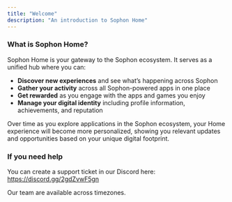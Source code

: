 ```yaml
---
title: "Welcome"
description: "An introduction to Sophon Home"
---
```


### What is Sophon Home?

Sophon Home is your gateway to the Sophon ecosystem. It serves as a unified hub where you can:

- **Discover new experiences** and see what’s happening across Sophon
- **Gather your activity** across all Sophon-powered apps in one place
- **Get rewarded** as you engage with the apps and games you enjoy
- **Manage your digital identity** including profile information, achievements, and reputation

Over time as you explore applications in the Sophon ecosystem, your Home experience will become more personalized, showing you relevant updates and opportunities based on your unique digital footprint.

### If you need help

You can create a support ticket in our Discord here: https://discord.gg/2gdZvwF5gn

Our team are available across timezones.